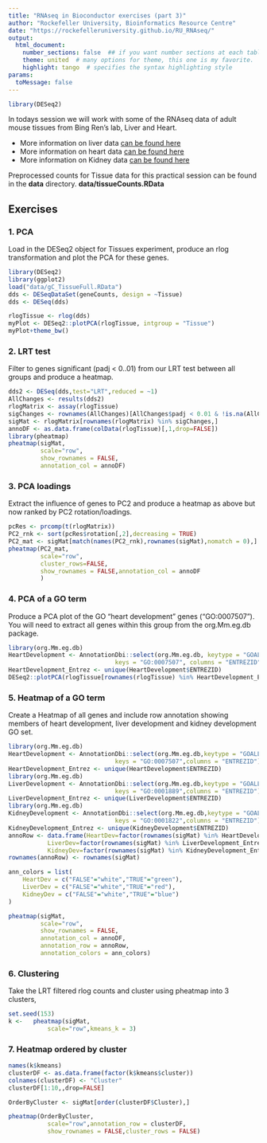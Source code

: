```yaml
---
title: "RNAseq in Bioconductor exercises (part 3)"
author: "Rockefeller University, Bioinformatics Resource Centre"
date: "https://rockefelleruniversity.github.io/RU_RNAseq/"
output: 
  html_document:
    number_sections: false  ## if you want number sections at each table header
    theme: united  # many options for theme, this one is my favorite.
    highlight: tango  # specifies the syntax highlighting style
params:
  toMessage: false    
---
```



```r
library(DESeq2)
```

In todays session we will work with some of the RNAseq data of adult mouse tissues from Bing Ren's lab, Liver and Heart.  

- More information on liver data [can be found here ](https://www.encodeproject.org/experiments/ENCSR000CHB/)
- More information on heart data [can be found here ](https://www.encodeproject.org/experiments/ENCSR000CGZ/)
- More information on Kidney data [can be found here ](https://www.encodeproject.org/experiments/ENCSR000CGZ/)

Preprocessed counts for Tissue data for this practical session can be found in the **data** directory.
**data/tissueCounts.RData**

## Exercises

### 1. PCA
Load in the DESeq2 object for Tissues experiment, produce an rlog transformation and plot the PCA for these genes.

```r
library(DESeq2)
library(ggplot2)
load("data/gC_TissueFull.RData")
dds <- DESeqDataSet(geneCounts, design = ~Tissue)
dds <- DESeq(dds)

rlogTissue <- rlog(dds)
myPlot <- DESeq2::plotPCA(rlogTissue, intgroup = "Tissue")
myPlot+theme_bw()
```

### 2. LRT test
Filter to genes significant (padj < 0..01) from our LRT test between all groups and produce a heatmap.

```r
dds2 <- DESeq(dds,test="LRT",reduced = ~1)
AllChanges <- results(dds2)
rlogMatrix <- assay(rlogTissue)
sigChanges <- rownames(AllChanges)[AllChanges$padj < 0.01 & !is.na(AllChanges$padj)]
sigMat <- rlogMatrix[rownames(rlogMatrix) %in% sigChanges,]
annoDF <- as.data.frame(colData(rlogTissue)[,1,drop=FALSE])
library(pheatmap)
pheatmap(sigMat,
         scale="row",
         show_rownames = FALSE,
         annotation_col = annoDF)

```


### 3. PCA loadings
Extract the influence of genes to PC2 and produce a heatmap as above but now ranked by PC2 rotation/loadings.

```r
pcRes <- prcomp(t(rlogMatrix))
PC2_rnk <- sort(pcRes$rotation[,2],decreasing = TRUE)
PC2_mat <- sigMat[match(names(PC2_rnk),rownames(sigMat),nomatch = 0),]
pheatmap(PC2_mat,
         scale="row",
         cluster_rows=FALSE,
         show_rownames = FALSE,annotation_col = annoDF
         )

```

### 4. PCA of a GO term
Produce a PCA plot of the GO "heart development" genes ("GO:0007507"). You will need to extract all genes within this group from the org.Mm.eg.db package. 
```r

library(org.Mm.eg.db)
HeartDevelopment <- AnnotationDbi::select(org.Mm.eg.db, keytype = "GOALL",
                              keys = "GO:0007507", columns = "ENTREZID")
HeartDevelopment_Entrez <- unique(HeartDevelopment$ENTREZID)
DESeq2::plotPCA(rlogTissue[rownames(rlogTissue) %in% HeartDevelopment_Entrez],intgroup = "Tissue") + theme_bw()
```

### 5. Heatmap of a GO term
Create a Heatmap of all genes and include row annotation showing members of heart development, liver development and kidney development GO set.

```r

library(org.Mm.eg.db)
HeartDevelopment <- AnnotationDbi::select(org.Mm.eg.db,keytype = "GOALL",
                              keys = "GO:0007507",columns = "ENTREZID")
HeartDevelopment_Entrez <- unique(HeartDevelopment$ENTREZID)
library(org.Mm.eg.db)
LiverDevelopment <- AnnotationDbi::select(org.Mm.eg.db,keytype = "GOALL",
                              keys = "GO:0001889",columns = "ENTREZID")
LiverDevelopment_Entrez <- unique(LiverDevelopment$ENTREZID)
library(org.Mm.eg.db)
KidneyDevelopment <- AnnotationDbi::select(org.Mm.eg.db,keytype = "GOALL",
                              keys = "GO:0001822",columns = "ENTREZID")
KidneyDevelopment_Entrez <- unique(KidneyDevelopment$ENTREZID)
annoRow <- data.frame(HeartDev=factor(rownames(sigMat) %in% HeartDevelopment_Entrez),
           LiverDev=factor(rownames(sigMat) %in% LiverDevelopment_Entrez),
           KidneyDev=factor(rownames(sigMat) %in% KidneyDevelopment_Entrez))
rownames(annoRow) <- rownames(sigMat)

ann_colors = list(
    HeartDev = c("FALSE"="white","TRUE"="green"),
    LiverDev = c("FALSE"="white","TRUE"="red"),
    KidneyDev = c("FALSE"="white","TRUE"="blue")
)

pheatmap(sigMat,
         scale="row",
         show_rownames = FALSE,
         annotation_col = annoDF,
         annotation_row = annoRow,
         annotation_colors = ann_colors)

```


### 6. Clustering
Take the LRT filtered rlog counts and cluster using pheatmap into 3 clusters,
```R
set.seed(153)
k <-   pheatmap(sigMat,
           scale="row",kmeans_k = 3)

```

### 7. Heatmap ordered by cluster

```r
names(k$kmeans)
clusterDF <- as.data.frame(factor(k$kmeans$cluster))
colnames(clusterDF) <- "Cluster"
clusterDF[1:10,,drop=FALSE]

OrderByCluster <- sigMat[order(clusterDF$Cluster),]

pheatmap(OrderByCluster,
           scale="row",annotation_row = clusterDF,
           show_rownames = FALSE,cluster_rows = FALSE)

```




<!-- ### 6. Genes of Interest [ADVANCED] -->
<!-- Import the replicated peaks for H3k27ac and H3K4me3 for Heart tissue samples found in the data directory. Identify genes with both H3k4me3 and H3k27ac peaks in their TSS (+/-500bp). -->

<!-- - H3k4me3 = **data/ENCFF599BFW.bed.gz** -->
<!-- - H3k27ac = **data/ENCFF733HUI.bed.gz** -->

<!-- ```{r f,cache=TRUE,eval=TRUE,message=FALSE,warning=FALSE,dependson="e",echo=toMessage} -->
<!-- library(rtracklayer) -->
<!-- heart_H3k4me3 <- read.delim("data/ENCFF599BFW.bed.gz",sep="\t",header = FALSE) -->
<!-- heart_H3k4me3GR <- ChIPQC:::GetGRanges(heart_H3k4me3) -->

<!-- heart_H3k27ac <- read.delim("data/ENCFF733HUI.bed.gz",sep="\t",header = FALSE) -->
<!-- heart_H3k27acGR <- ChIPQC:::GetGRanges(heart_H3k27ac) -->

<!-- library(TxDb.Mmusculus.UCSC.mm10.knownGene) -->
<!-- genePos <- genes(TxDb.Mmusculus.UCSC.mm10.knownGene) -->
<!-- TSSPos <- promoters(genePos,500,500) -->

<!-- ActiveGenes <- unique(TSSPos$gene_id[TSSPos %over% heart_H3k4me3GR  -->
<!--                          & TSSPos %over% heart_H3k27acGR]) -->

<!-- ``` -->


<!-- Create a heatmap of the top 100 marker (both positive and negative) for PC1 and add annotation for genes with H3k27ac and H3K4me3 peaks in their TSS. [ADVANCED] -->

<!-- ```{r g,cache=TRUE,eval=TRUE,message=FALSE,warning=FALSE,dependson="f",echo=toMessage} -->
<!-- library(pheatmap) -->
<!-- annoRow <- data.frame(ActiveHeart=(rownames(sigMat) %in% ActiveGenes)+0, -->
<!--                       row.names = rownames(sigMat)) -->


<!-- PC1markers <- sort(pcRes$rotation[,1],decreasing = FALSE)[1:100] -->
<!-- sigMats <- rlogMatrix[rownames(rlogMatrix) %in% names(PC1markers),] -->
<!-- pheatmap(sigMats, -->
<!--          scale="row",annotation_row = annoRow, -->
<!--          show_rownames = FALSE) -->

<!-- PC1markers <- sort(pcRes$rotation[,1],decreasing = TRUE)[1:100] -->
<!-- sigMats <- rlogMatrix[rownames(rlogMatrix) %in% names(PC1markers),] -->
<!-- pheatmap(sigMats, -->
<!--          scale="row",annotation_row = annoRow, -->
<!--          show_rownames = FALSE) -->

<!-- ``` -->



<!-- ```{r ea,cache=TRUE,eval=F,dependson="d",warning=FALSE,echo=toMessage} -->
<!-- newResDF <- read.delim("data/Heart_minus_liver.csv",sep=",") -->
<!-- newResDF <- newResDF[!is.na(newResDF$padj),] -->

<!-- UpInLiver <- newResDF$padj < 0.05 &  -->
<!--              newResDF$log2FoldChange < 0 -->
<!-- UpInLiver <- as.integer(UpInLiver) -->
<!-- names(UpInLiver) <- newResDF$ID -->
<!-- library(goseq) -->
<!-- pwf = nullp(UpInLiver, "mm10", "knownGene", plot.fit = TRUE) -->
<!-- Kegg_UpInLiver <- goseq(pwf,"mm10","knownGene", -->
<!--                        test.cats=c("KEGG")) -->
<!-- library(KEGG.db) -->
<!-- xx <- as.list(KEGGPATHID2NAME) -->
<!-- idtoName <- cbind(names(xx),unlist(xx)) -->

<!-- Kegg_UpInLiver <- merge(idtoName,Kegg_UpInLiver,by=1,all=TRUE) -->
<!-- orderByP <- order(Kegg_UpInLiver$over_represented_pvalue) -->
<!-- Kegg_UpInLiver <- Kegg_UpInLiver[orderByP,] -->
<!-- ``` -->

